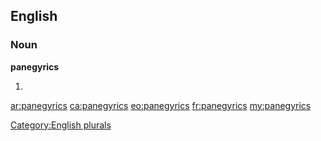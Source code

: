 ==English==

===Noun===
'''panegyrics'''

# {{plural of|[[panegyric]]}}

[[Category:English plurals]]

[[ar:panegyrics]]
[[ca:panegyrics]]
[[eo:panegyrics]]
[[fr:panegyrics]]
[[my:panegyrics]]